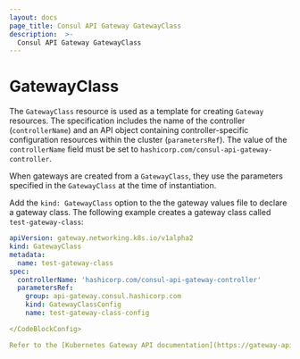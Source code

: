 ```yaml
---
layout: docs
page_title: Consul API Gateway GatewayClass
description:  >-
  Consul API Gateway GatewayClass
---
```


# GatewayClass

The `GatewayClass` resource is used as a template for creating `Gateway` resources.
The specification includes the name of the controller (`controllerName`) and an API object containing controller-specific configuration resources within the cluster (`parametersRef`).
The value of the `controllerName` field must be set to `hashicorp.com/consul-api-gateway-controller`.

When gateways are created from a `GatewayClass`, they use the parameters specified in the `GatewayClass` at the time of instantiation.

Add the `kind: GatewayClass` option to the the gateway values file to declare a gateway class.
The following example creates a gateway class called `test-gateway-class`:

<CodeBlockConfig filename="gateway.yaml">

  ```yaml
  apiVersion: gateway.networking.k8s.io/v1alpha2
  kind: GatewayClass
  metadata:
    name: test-gateway-class
  spec:
    controllerName: 'hashicorp.com/consul-api-gateway-controller'
    parametersRef:
      group: api-gateway.consul.hashicorp.com
      kind: GatewayClassConfig
      name: test-gateway-class-config

</CodeBlockConfig>

Refer to the [Kubernetes Gateway API documentation](https://gateway-api.sigs.k8s.io/v1alpha2/references/spec/#gateway.networking.k8s.io/v1alpha2.GatewayClass) for details about configuring gateway classes.

